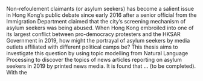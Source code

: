 Non-refoulement claimants (or asylum seekers) has become a salient issue in Hong Kong's public debate since early 2016 after a senior official from the Immigration Department claimed that the city's screening mechanism of asylum seekers was being abused. When Hong Kong embroiled into one of its largest conflict between pro-democracy protesters and the HKSAR Government in 2019, how might the portrayal of asylum seekers by media outlets affiliated with different political camps be? This thesis aims to investigate this question by using topic modelling from Natural Language Processing to discover the topics of news articles reporting on asylum seekers in 2019 by printed news media. It is found that ... (to be completed). With the
